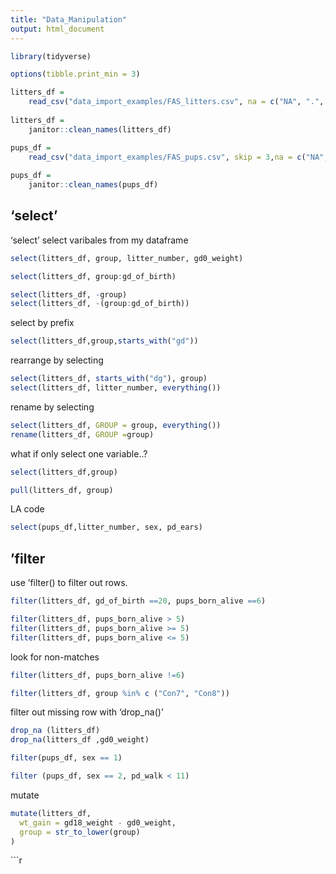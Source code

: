 ```yaml
---
title: "Data_Manipulation"
output: html_document
---
```


```r
library(tidyverse)

options(tibble.print_min = 3)
```

```r
litters_df = 
    read_csv("data_import_examples/FAS_litters.csv", na = c("NA", ".", ""))
    
litters_df = 
    janitor::clean_names(litters_df)

pups_df = 
    read_csv("data_import_examples/FAS_pups.csv", skip = 3,na = c("NA", ".",""))
    
pups_df = 
    janitor::clean_names(pups_df)
```

## 'select'

'select' select varibales from my dataframe

```r
select(litters_df, group, litter_number, gd0_weight)
```

```r
select(litters_df, group:gd_of_birth)
```

```r
select(litters_df, -group)
select(litters_df, -(group:gd_of_birth))
```

select by prefix

```r
select(litters_df,group,starts_with("gd"))
```

rearrange by selecting
```r
select(litters_df, starts_with("dg"), group)
select(litters_df, litter_number, everything())
```

rename by selecting
```r
select(litters_df, GROUP = group, everything())
rename(litters_df, GROUP =group)
```

what if only select one variable..?
```r
select(litters_df,group)

pull(litters_df, group)
```

LA code
```r
select(pups_df,litter_number, sex, pd_ears)
```


## 'filter

use 'filter() to filter out rows.
```r
filter(litters_df, gd_of_birth ==20, pups_born_alive ==6)
```

```r
filter(litters_df, pups_born_alive > 5)
filter(litters_df, pups_born_alive >= 5)
filter(litters_df, pups_born_alive <= 5)
```

look for non-matches

```r
filter(litters_df, pups_born_alive !=6)
```

```r
filter(litters_df, group %in% c ("Con7", "Con8"))
```

filter out missing row with 'drop_na()'

```r
drop_na (litters_df)
drop_na(litters_df ,gd0_weight)
```


```r
filter(pups_df, sex == 1)
```


```r
filter (pups_df, sex == 2, pd_walk < 11)
```

mutate

```r
mutate(litters_df,
  wt_gain = gd18_weight - gd0_weight,
  group = str_to_lower(group)
)
```

```r

